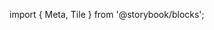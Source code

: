 ﻿import { Meta, Tile } from '@storybook/blocks';

<Meta of={TitleRowStories} />

<Title />

The `TitleRow` component renders a [Row](/docs/components-row--basic) component with a title displayed as a [TextBox](/docs/components-textbox--base) above the Row items.

## Source

https://github.com/rdkcentral/Lightning-UI-Components/blob/develop/packages/@lightningjs/ui-components/src/components/TitleRow/TitleRow.js

## Usage

`TitleRow` accepts all [properties supported by Row](/docs/components-row--basic#properties) as well as an optional `title` property.

```js
import { TitleRow } from '@lightningjs/ui-components';
class Example extends lng.Component {
  static _template() {
    return {
      TitleRow: {
        type: TitleRow,
        title: 'Row Title',
        items: [
          // list of item components
        ]
      }
    };
  }
  _getFocused() {
    return this.tag('TitleRow');
  }
}
```

## API

### Properties

**`TitleRow` is a subclass of the [Row component](/docs/components-row--basic)**,

It allows setting all
[properties, style properties, and child properties](/docs/components-row--basic#properties)
supported by `Row`.

| name  | type   | required | default   | description                                          |
| ----- | ------ | -------- | --------- | ---------------------------------------------------- |
| title | string | false    | undefined | The title text to be displayed above the `Row` items |

## Methods

`TitleRow` can access [all public methods supported by the Row component](/docs/components-row--basic#methods)
